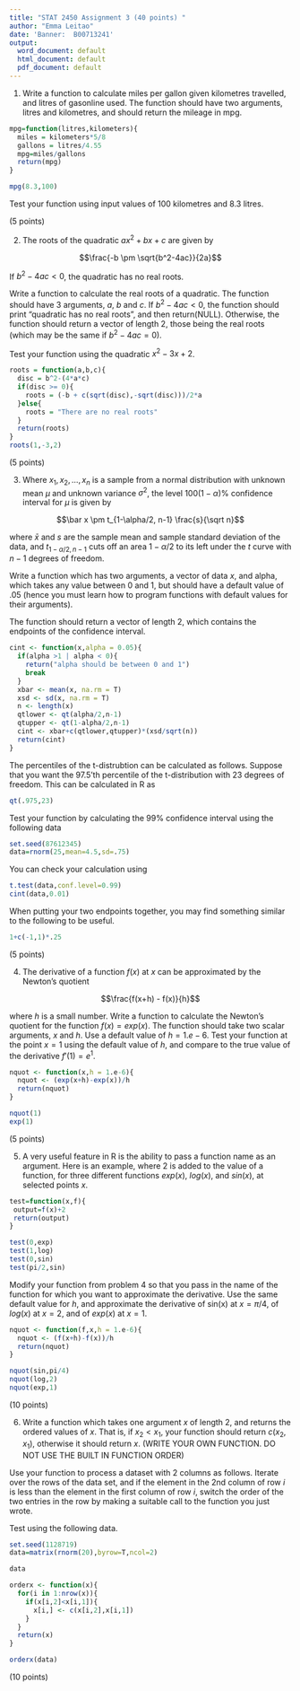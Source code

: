 ```yaml
---
title: "STAT 2450 Assignment 3 (40 points) "
author: "Emma Leitao"
date: 'Banner:  B00713241'
output:
  word_document: default
  html_document: default
  pdf_document: default
---
```



1.  Write a function to calculate miles per gallon given kilometres travelled, and litres of gasonline used.  The function should have two arguments, litres and kilometres, and should return the mileage in mpg.

```r
mpg=function(litres,kilometers){
  miles = kilometers*5/8
  gallons = litres/4.55
  mpg=miles/gallons
  return(mpg)
}

mpg(8.3,100)
```

Test your function using input values of 100 kilometres and 8.3 litres.


(5 points)


2.  The roots of the quadratic $a x^2 + b x + c$ are given by

$$\frac{-b \pm \sqrt{b^2-4ac}}{2a}$$

If $b^2-4ac <0$, the quadratic has no real roots.

Write a function to calculate the real roots of a quadratic.  The function
should have 3 arguments, *a*, *b* and *c*.
If $b^2-4ac <0$, the function should print "quadratic has no real roots",
and then return(NULL).
Otherwise, the function should return a vector of length 2, those being
the real roots (which may be the same if  $b^2-4ac =0$).

Test your function using the quadratic $x ^2 - 3 x + 2$.
```r
roots = function(a,b,c){
  disc = b^2-(4*a*c)
  if(disc >= 0){
    roots = (-b + c(sqrt(disc),-sqrt(disc)))/2*a
  }else{
    roots = "There are no real roots"
  } 
  return(roots)
} 
roots(1,-3,2)
```


(5 points)

3.  Where $x_1, x_2, \ldots , x_n$ is a sample from a normal distribution
with unknown mean $\mu$ and unknown variance $\sigma^2$, the level
$100(1-\alpha)$% confidence interval for $\mu$ is given by

$$\bar x \pm t_{1-\alpha/2, n-1} \frac{s}{\sqrt n}$$

where $\bar x$ and $s$ are the sample mean and sample standard deviation
of the data, and $t_{1-\alpha/2, n-1}$ cuts off an area $1-\alpha/2$ to
its left under the $t$ curve with $n-1$ degrees of freedom.

Write a function which has two arguments, a vector of data $x$, and
alpha, which takes any value between 0 and 1, but should have a default value of .05 (hence you must learn how to program functions with default values for their arguments).

The function should return a vector of length 2, which contains the endpoints of the confidence interval.


```r
cint <- function(x,alpha = 0.05){
  if(alpha >1 | alpha < 0){
    return("alpha should be between 0 and 1")
    break
  }
  xbar <- mean(x, na.rm = T)
  xsd <- sd(x, na.rm = T)
  n <- length(x)
  qtlower <- qt(alpha/2,n-1)
  qtupper <- qt(1-alpha/2,n-1)
  cint <- xbar+c(qtlower,qtupper)*(xsd/sqrt(n))
  return(cint)
}

```

The percentiles of the t-distrubtion can be calculated as follows. Suppose
that you want the 97.5'th percentile of the t-distribution with 23 degrees
of freedom.  This can be calculated in R as

```r
qt(.975,23)
```

Test your function by calculating the 99% confidence interval using
the following data

```r
set.seed(87612345)
data=rnorm(25,mean=4.5,sd=.75)
```
You can check your calculation using

```r
t.test(data,conf.level=0.99)
cint(data,0.01)
```

When putting your two endpoints together, you may find something similar to the following to be useful.

```r
1+c(-1,1)*.25
```

(5 points)

4.
The derivative of a function $f(x)$ at $x$ can be approximated by the Newton's quotient

$$\frac{f(x+h) - f(x)}{h}$$

where $h$ is a small number.  Write a function to calculate the Newton's quotient for the function $f(x) = exp(x)$.  The function should take two scalar arguments, $x$ and $h$.
Use a default value of $h=1.e-6$.
Test your function at the point $x=1$ using the default value of $h$, and compare to the true value of the derivative $f'(1) = e^1$.

```r
nquot <- function(x,h = 1.e-6){
  nquot <- (exp(x+h)-exp(x))/h
  return(nquot)
}

nquot(1)
exp(1)
```


(5 points)

5.  A very useful feature in R is the ability to pass a function name as an argument.
Here is an example, where 2 is added to the value of a function, for three different functions $exp(x)$, $log(x)$, and $sin(x)$, at selected points $x$.

```r
test=function(x,f){
 output=f(x)+2
 return(output)
}

test(0,exp)
test(1,log)
test(0,sin)
test(pi/2,sin)
```

Modify your function from problem 4 so that you pass in the name of the function for which you want to approximate the derivative.  Use the same default value for $h$, and approximate
the derivative of sin(x) at $x=\pi/4$, of $log(x)$ at $x=2$, and of $exp(x)$ at $x=1$.

```r
nquot <- function(f,x,h = 1.e-6){
  nquot <- (f(x+h)-f(x))/h
  return(nquot)
}

nquot(sin,pi/4)
nquot(log,2)
nquot(exp,1)

```

(10 points)


6. 
Write a function which takes one argument $x$ of length 2, and returns the ordered values of $x$.  That is, if $x_2<x_1$, your function should return $c(x_2,x_1)$, otherwise it should return $x$.  (WRITE YOUR OWN FUNCTION. DO NOT USE THE BUILT IN FUNCTION ORDER)

Use your function to process a dataset with 2 columns as follows.  Iterate over the rows of the data set, and if the element in the 2nd column of row *i* is less than the element in the first
column of row *i*, switch the order of the two entries in the row by making a suitable call to the function you just wrote.

Test using the following data.

```r
set.seed(1128719)
data=matrix(rnorm(20),byrow=T,ncol=2)

data
```

```r
orderx <- function(x){
  for(i in 1:nrow(x)){
    if(x[i,2]<x[i,1]){
      x[i,] <- c(x[i,2],x[i,1])
    }
  }
  return(x)
}

orderx(data)
```

(10 points)